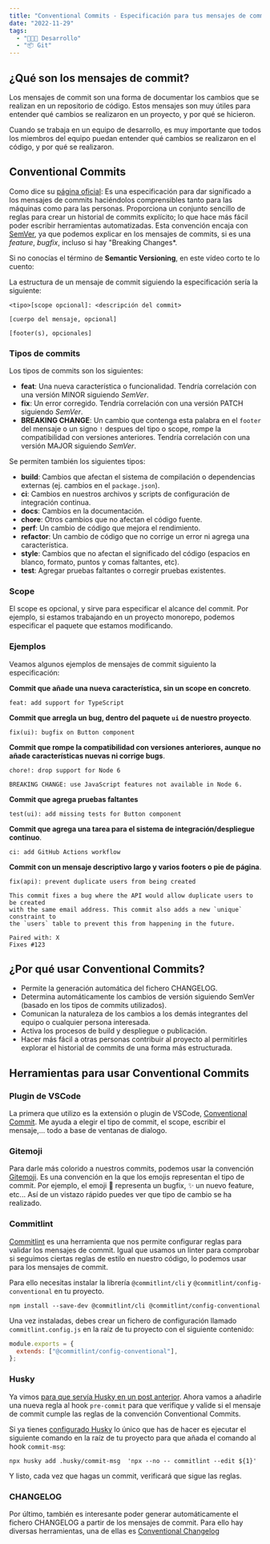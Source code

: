 ```yaml
---
title: "Conventional Commits - Especificación para tus mensajes de commit"
date: "2022-11-29"
tags:
  - "🧑🏻‍💻 Desarrollo"
  - "📦 Git"
---
```


## ¿Qué son los mensajes de commit?

Los mensajes de commit son una forma de documentar los cambios que se realizan en un repositorio de código.
Estos mensajes son muy útiles para entender qué cambios se realizaron en un proyecto, y por qué se hicieron.

Cuando se trabaja en un equipo de desarrollo, es muy importante que todos los miembros del equipo
puedan entender qué cambios se realizaron en el código, y por qué se realizaron.

## Conventional Commits

<YouTube videoId="SigVVJmUGv8" />

Como dice su [página oficial](https://www.conventionalcommits.org/es/v1.0.0/): Es una especificación
para dar significado a los mensajes de commits haciéndolos comprensibles tanto para las máquinas como
para las personas. Proporciona un conjunto sencillo de reglas para crear un historial de commits explícito;
lo que hace más fácil poder escribir herramientas automatizadas. Esta convención encaja con [SemVer](http://semver.org/),
ya que podemos explicar en los mensajes de commits, si es una _feature_, _bugfix_, incluso si hay "Breaking Changes\*.

Si no conocías el término de **Semantic Versioning**, en este vídeo corto te lo cuento:

<YouTube videoId="k_nV7ExQdw4" />

La estructura de un mensaje de commit siguiendo la especificación sería la siguiente:

```shell
<tipo>[scope opcional]: <descripción del commit>

[cuerpo del mensaje, opcional]

[footer(s), opcionales]

```

### Tipos de commits

Los tipos de commits son los siguientes:

- **feat**: Una nueva característica o funcionalidad. Tendría correlación con una versión MINOR siguiendo _SemVer_.
- **fix**: Un error corregido. Tendría correlación con una versión PATCH siguiendo _SemVer_.
- **BREAKING CHANGE**: Un cambio que contenga esta palabra en el `footer` del mensaje o un signo `!` despues del tipo o scope,
  rompe la compatibilidad con versiones anteriores. Tendría correlación con una versión MAJOR siguiendo _SemVer_.

Se permiten también los siguientes tipos:

- **build**: Cambios que afectan el sistema de compilación o dependencias externas (ej. cambios en el `package.json`).
- **ci**: Cambios en nuestros archivos y scripts de configuración de integración continua.
- **docs**: Cambios en la documentación.
- **chore**: Otros cambios que no afectan el código fuente.
- **perf**: Un cambio de código que mejora el rendimiento.
- **refactor**: Un cambio de código que no corrige un error ni agrega una característica.
- **style**: Cambios que no afectan el significado del código (espacios en blanco, formato, puntos y comas faltantes, etc).
- **test**: Agregar pruebas faltantes o corregir pruebas existentes.

### Scope

El scope es opcional, y sirve para especificar el alcance del commit. Por ejemplo, si estamos trabajando
en un proyecto monorepo, podemos especificar el paquete que estamos modificando.

### Ejemplos

Veamos algunos ejemplos de mensajes de commit siguiento la especificación:

**Commit que añade una nueva característica, sin un scope en concreto**.

```shell
feat: add support for TypeScript
```

**Commit que arregla un bug, dentro del paquete `ui` de nuestro proyecto**.

```shell
fix(ui): bugfix on Button component
```

**Commit que rompe la compatibilidad con versiones anteriores, aunque no añade características nuevas ni corrige bugs**.

```shell
chore!: drop support for Node 6

BREAKING CHANGE: use JavaScript features not available in Node 6.
```

**Commit que agrega pruebas faltantes**

```shell
test(ui): add missing tests for Button component
```

**Commit que agrega una tarea para el sistema de integración/despliegue continuo**.

```shell
ci: add GitHub Actions workflow
```

**Commit con un mensaje descriptivo largo y varios footers o pie de página**.

```shell
fix(api): prevent duplicate users from being created

This commit fixes a bug where the API would allow duplicate users to be created
with the same email address. This commit also adds a new `unique` constraint to
the `users` table to prevent this from happening in the future.

Paired with: X
Fixes #123

```

## ¿Por qué usar Conventional Commits?

- Permite la generación automática del fichero CHANGELOG.
- Determina automáticamente los cambios de versión siguiendo SemVer (basado en los tipos de commits utilizados).
- Comunican la naturaleza de los cambios a los demás integrantes del equipo o cualquier persona interesada.
- Activa los procesos de build y despliegue o publicación.
- Hacer más fácil a otras personas contribuir al proyecto al permitirles explorar el historial de commits de una forma más estructurada.

## Herramientas para usar Conventional Commits

### Plugin de VSCode

La primera que utilizo es la extensión o plugin de VSCode, [Conventional Commit](https://marketplace.visualstudio.com/items?itemName=vivaxy.vscode-conventional-commits). Me ayuda a elegir el tipo de commit,
el scope, escribir el mensaje,... todo a base de ventanas de dialogo.

### Gitemoji

Para darle más colorido a nuestros commits, podemos usar la convención [Gitemoji](https://gitmoji.dev/). Es una convención en la que
los emojis representan el tipo de commit. Por ejemplo, el emoji 🐛 representa un bugfix, ✨ un nuevo feature, etc... Así de un vistazo
rápido puedes ver que tipo de cambio se ha realizado.

### Commitlint

[Commitlint](https://commitlint.js.org/#/) es una herramienta que nos permite configurar reglas para validar los mensajes de commit.
Igual que usamos un linter para comprobar si seguimos ciertas reglas de estilo en nuestro código, lo podemos usar para
los mensajes de commit.

Para ello necesitas instalar la librería `@commitlint/cli` y `@commitlint/config-conventional` en tu proyecto.

```shell
npm install --save-dev @commitlint/cli @commitlint/config-conventional
```

Una vez instaladas, debes crear un fichero de configuración llamado `commitlint.config.js` en la raíz
de tu proyecto con el siguiente contenido:

```js
module.exports = {
  extends: ["@commitlint/config-conventional"],
};
```

### Husky

Ya vimos [para que servía Husky en un post anterior](/husky-lintstaged). Ahora vamos a añadirle una nueva regla al hook `pre-commit` para
que verifique y valide si el mensaje de commit cumple las reglas de la convención Conventional Commits.

Si ya tienes [configurado Husky](/husky-lintstaged) lo único que has de hacer es ejecutar el siguiente comando
en la raíz de tu proyecto para que añada el comando al hook `commit-msg`:

```shell
npx husky add .husky/commit-msg  'npx --no -- commitlint --edit ${1}'
```

Y listo, cada vez que hagas un commit, verificará que sigue las reglas.

### CHANGELOG

Por último, también es interesante poder generar automáticamente el fichero CHANGELOG a partir de los mensajes de commit.
Para ello hay diversas herramientas, una de ellas es [Conventional Changelog](https://github.com/conventional-changelog/conventional-changelog)
